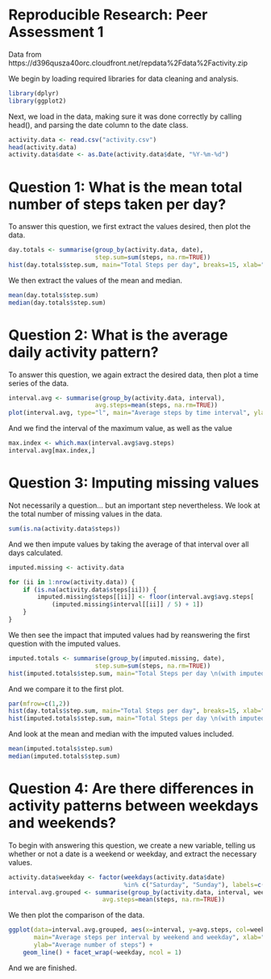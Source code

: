 

Reproducible Research: Peer Assessment 1
===================================================
Data from https://d396qusza40orc.cloudfront.net/repdata%2Fdata%2Factivity.zip

We begin by loading required libraries for data cleaning and analysis.

```r
library(dplyr)
library(ggplot2)
```

Next, we load in the data, making sure it was done correctly by calling head(), and parsing the date column to the date class.

```r
activity.data <- read.csv("activity.csv")
head(activity.data)
activity.data$date <- as.Date(activity.data$date, "%Y-%m-%d")
```


Question 1: What is the mean total number of steps taken per day?
=================================================================


To answer this question, we first extract the values desired, then plot the data.

```r
day.totals <- summarise(group_by(activity.data, date), 
                        step.sum=sum(steps, na.rm=TRUE))
hist(day.totals$step.sum, main="Total Steps per day", breaks=15, xlab="Sum of steps")
```

We then extract the values of the mean and median.

```r
mean(day.totals$step.sum)
median(day.totals$step.sum)
```

Question 2: What is the average daily activity pattern?
=======================================================

To answer this question, we again extract the desired data, then plot a time series of the data.

```r
interval.avg <- summarise(group_by(activity.data, interval), 
                        avg.steps=mean(steps, na.rm=TRUE))
plot(interval.avg, type="l", main="Average steps by time interval", ylab="Average steps", xlab="Interval")
```

And we find the interval of the maximum value, as well as the value

```r
max.index <- which.max(interval.avg$avg.steps)
interval.avg[max.index,]
```

Question 3: Imputing missing values
===================================

Not necessarily a question... but an important step nevertheless. 
We look at the total number of missing values in the data.

```r
sum(is.na(activity.data$steps))
```

And we then impute values by taking the average of that interval over all days calculated.

```r
imputed.missing <- activity.data

for (ii in 1:nrow(activity.data)) {
    if (is.na(activity.data$steps[ii])) {
        imputed.missing$steps[[ii]] <- floor(interval.avg$avg.steps[
            (imputed.missing$interval[[ii]] / 5) + 1])
    }
}
```

We then see the impact that imputed values had by reanswering the first question with the imputed values.

```r
imputed.totals <- summarise(group_by(imputed.missing, date), 
                        step.sum=sum(steps, na.rm=TRUE))
hist(imputed.totals$step.sum, main="Total Steps per day \n(with imputed values)", breaks=15, xlab="Sum of steps")
```

And we compare it to the first plot.

```r
par(mfrow=c(1,2))
hist(day.totals$step.sum, main="Total Steps per day", breaks=15, xlab="Sum of steps")
hist(imputed.totals$step.sum, main="Total Steps per day \n(with imputed values)", breaks=15, xlab="Sum of steps")
```

And look at the mean and median with the imputed values included.

```r
mean(imputed.totals$step.sum)
median(imputed.totals$step.sum)
```

Question 4: Are there differences in activity patterns between weekdays and weekends?
=====================================================================================

To begin with answering this question, we create a new variable, telling us whether or not a date is a weekend or weekday, and extract the necessary values.

```r
activity.data$weekday <- factor(weekdays(activity.data$date) 
                                %in% c("Saturday", "Sunday"), labels=c("Weekday", "Weekend"))
interval.avg.grouped <- summarise(group_by(activity.data, interval, weekday), 
                          avg.steps=mean(steps, na.rm=TRUE))
```

We then plot the comparison of the data.

```r
ggplot(data=interval.avg.grouped, aes(x=interval, y=avg.steps, col=weekday), 
       main="Average steps per interval by weekend and weekday", xlab="Interval", 
       ylab="Average number of steps") + 
    geom_line() + facet_wrap(~weekday, ncol = 1)
```

And we are finished. 